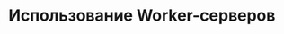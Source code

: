 ---
title: "Использование Worker-серверов"
"og:description": "Назначение, преимущества, порядок установки и настройки собственных Worker-серверов для SIP.TG"
"og:image": "images/cover-gateway.png"
sidebarTitle: "Использование Worker-серверов"
---